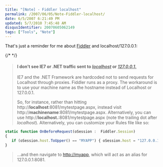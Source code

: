 ```yaml
---
title: "[Note] - Fiddler localhost"
permalink: /2007/06/05/Note-Fiddler-localhost/
date: 6/5/2007 6:21:49 PM
updated: 5/7/2010 7:45:48 AM
disqusIdentifier: 20070605062149
tags: ["Tools", "Note"]
---
```

That's just a reminder for me about [Fiddler](http://www.fiddler2.com/) and localhost/127.0.0.1:

{/* <!-- more --> */}
> 
> #### I don't see IE7 or .NET traffic sent to <u>*localhost*</u> or <u>*127.0.0.1.*</u>
> 
> 
> IE7 and the .NET Framework are hardcoded not to send requests for Localhost through proxies.  Fiddler runs as a proxy.  The workaround is to use your machine name as the hostname instead of Localhost or 127.0.0.1.
> 
> So, for instance, rather than hitting http://**localhost**:8081/mytestpage.aspx, instead visit http://**machinename**:8081/mytestpage.aspx.  Alternatively, you can use http://**localhost.**:8081/mytestpage.aspx (note the trailing dot after *localhost*).  Alternatively, you can customize your Rules file like so:

```javascript
static function OnBeforeRequest(oSession :  Fiddler.Session) 
{
   if (oSession.host.ToUpper() == "MYAPP") { oSession.host = "127.0.0.1:8081"; } 
} 
```
  
> ...and then navigate to [http://myapp](http://www.fiddler2.com/), which will act as an alias for 127.0.0.1:8081.
